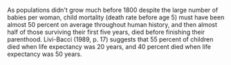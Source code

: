 
As populations didn't grow much before 1800 despite the large number of babies per woman, child mortality (death rate before age 5) must have been almost 50 percent on average throughout human history, and then almost half of those surviving their first five years, died before finishing their parenthood. Livi-Bacci (1989, p. 17) suggests that 55 percent of children died when life expectancy was 20 years, and 40 percent died when life expectancy was 50 years.